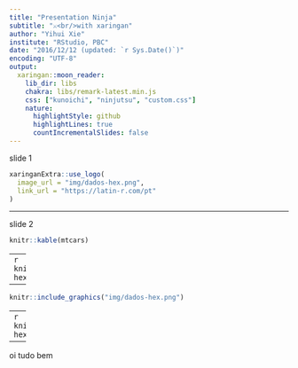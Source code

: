 ```yaml
---
title: "Presentation Ninja"
subtitle: "⚔<br/>with xaringan"
author: "Yihui Xie"
institute: "RStudio, PBC"
date: "2016/12/12 (updated: `r Sys.Date()`)"
encoding: "UTF-8"
output:
  xaringan::moon_reader:
    lib_dir: libs
    chakra: libs/remark-latest.min.js
    css: ["kunoichi", "ninjutsu", "custom.css"]
    nature:
      highlightStyle: github
      highlightLines: true
      countIncrementalSlides: false
---
```


slide 1

```r
xaringanExtra::use_logo(
  image_url = "img/dados-hex.png",
  link_url = "https://latin-r.com/pt"
)
```

---

slide 2

```r
knitr::kable(mtcars)
```
---
```r
knitr::include_graphics("https://cienciadedatos.github.io/dados/reference/figures/dados-hex.png")
```

---

```r
knitr::include_graphics("img/dados-hex.png")
```


---
```r
knitr::include_graphics("img/dados-hex2.png")
```

---

oi tudo bem 
